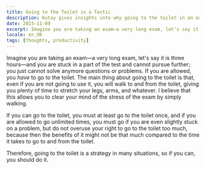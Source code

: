 ```yaml
---
title: Going to the Toilet is a Tactic
description: Kutay gives insights into why going to the toilet in an exam is a tactic that everyone should use.
date: 2023-11-09
excerpt: Imagine you are taking an exam—a very long exam, let's say it is three hours—and you are stuck in a part of the test and cannot pursue further; you just cannot solve anymore questions or problems. If you are allowed, you _have_ to go to the toilet. The main thing about going to the toilet is that, even if you are not going to use it, you will walk to and from the toilet, giving you plenty of time to stretch your legs, arms, and whatever. I believe that this allows you to clear your mind of the stress of the exam by simply walking.
locale: en_UK
tags: [thoughts, productivity]
---
```

Imagine you are taking an exam—a very long exam, let's say it is three hours—and you are stuck in a part of the test and cannot pursue further; you just cannot solve anymore questions or problems. If you are allowed, you _have_ to go to the toilet. The main thing about going to the toilet is that, even if you are not going to use it, you will walk to and from the toilet, giving you plenty of time to stretch your legs, arms, and whatever. I believe that this allows you to clear your mind of the stress of the exam by simply walking.

If you can go to the toilet, you must at least go to the toilet once, and if you are allowed to go unlimited times, you must go if you are even slightly stuck on a problem, but do not overuse your right to go to the toilet too much, because then the benefits of it might not be that much compared to the time it takes to go to and from the toilet.

Therefore, going to the toilet is a strategy in many situations, so if you can, you should do it.
